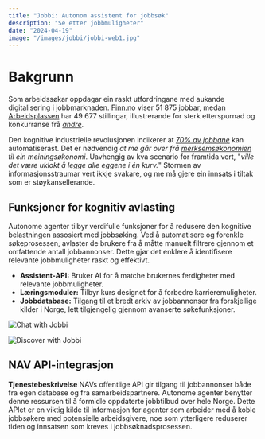 ```yaml
---
title: "Jobbi: Autonom assistent for jobbsøk"
description: "Se etter jobbmuligheter"
date: "2024-04-19"
image: "/images/jobbi/jobbi-web1.jpg"
---
```


# Bakgrunn

Som arbeidssøkar oppdagar ein raskt utfordringane med aukande digitalisering i jobbmarknaden. [Finn.no](https://www.finn.no/job/fulltime/search.html) viser 51 875 jobbar, medan [Arbeidsplassen](https://arbeidsplassen.nav.no/stillinger) har 49 677 stillingar, illustrerande for sterk etterspurnad og konkurranse frå *[andre](https://www.khrono.no/skriver-og-selger-masteroppgaver-til-studenter/850025)*.

Den kognitive industrielle revolusjonen indikerer at *[70% av jobbane](https://www.mckinsey.com/capabilities/mckinsey-digital/our-insights/the-economic-potential-of-generative-ai-the-next-productivity-frontier)* kan automatiserast. Det er nødvendig *at me går over frå [merksemsøkonomien](https://www.imf.org/en/Publications/fandd/issues/2023/12/Scenario-Planning-for-an-AGI-future-Anton-korinek) til ein meiningsøkonomi*. Uavhengig av kva scenario for framtida vert, "*ville det være uklokt å legge alle eggene i én kurv.*" Stormen av informasjonsstraumar vert ikkje svakare, og me må gjere ein innsats i tiltak som er støykansellerande.
## Funksjoner for kognitiv avlasting

Autonome agenter tilbyr verdifulle funksjoner for å redusere den kognitive belastningen assosiert med jobbsøking. Ved å automatisere og forenkle søkeprosessen, avlaster de brukere fra å måtte manuelt filtrere gjennom et omfattende antall jobbannonser. Dette gjør det enklere å identifisere relevante jobbmuligheter raskt og effektivt.

- **Assistent-API:** Bruker AI for å matche brukernes ferdigheter med relevante jobbmuligheter.
- **Læringsmoduler:** Tilbyr kurs designet for å forbedre karrieremuligheter.
- **Jobbdatabase:** Tilgang til et bredt arkiv av jobbannonser fra forskjellige kilder i Norge, lett tilgjengelig gjennom avanserte søkefunksjoner.


<div style={{ display: 'flex', flexWrap: 'wrap', justifyContent: 'space-between' }}>
  <div style={{ width: '50%', padding: '5px' }}>
    <img src="/images/jobbi/jobbi-gif1.gif" style={{ width: '100%', marginBottom: '10px' }} alt="Chat with Jobbi" />
    <p style={{ textAlign: 'center', fontSize: '14px' }}></p>
  </div>
  <div style={{ width: '50%', padding: '5px' }}>
    <img src="/images/jobbi/jobbi-gif2.gif" style={{ width: '100%', marginBottom: '10px' }} alt="Discover with Jobbi" />
    <p style={{ textAlign: 'center', fontSize: '14px' }}></p>
  </div>
</div>


## NAV API-integrasjon

**Tjenestebeskrivelse**
NAVs offentlige API gir tilgang til jobbannonser både fra egen database og fra samarbeidspartnere. Autonome agenter benytter denne ressursen til å formidle oppdaterte jobbtilbud over hele Norge. Dette APIet er en viktig kilde til informasjon for agenter som arbeider med å koble jobbsøkere med potensielle arbeidsgivere, noe som ytterligere reduserer tiden og innsatsen som kreves i jobbsøknadsprosessen.

